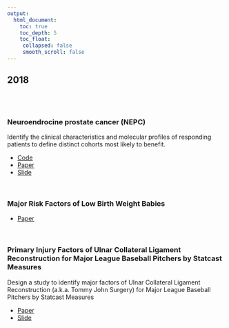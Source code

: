 ```yaml
---
output:
  html_document:
    toc: true
    toc_depth: 5
    toc_float:
     collapsed: false
     smooth_scroll: false
---
```


<link rel="stylesheet" href="styles.css" type="text/css">

## 2018

<br><br>

### Neuroendrocine prostate cancer (NEPC)

Identify the clinical characteristics and molecular profiles of responding patients to define distinct cohorts most likely to benefit.

+ [Code](/content/project/NEPC.html)
+ [Paper](/content/project/NEPC_paper.pdf)
+ [Slide](/content/project/NEPC_slide.pdf)

<br>

### Major Risk Factors of Low Birth Weight Babies

+ [Paper](/content/project/lowbirthweight.pdf)

<br>

### Primary Injury Factors of Ulnar Collateral Ligament Reconstruction for Major League Baseball Pitchers by Statcast Measures

Design a study to identify major factors of Ulnar Collateral Ligament Reconstruction (a.k.a. Tommy John Surgery) for Major League Baseball Pitchers by Statcast Measures

+ [Paper](/content/project/TJS_paper.pdf)
+ [Slide](/content/project/TJS_slide.pdf)

